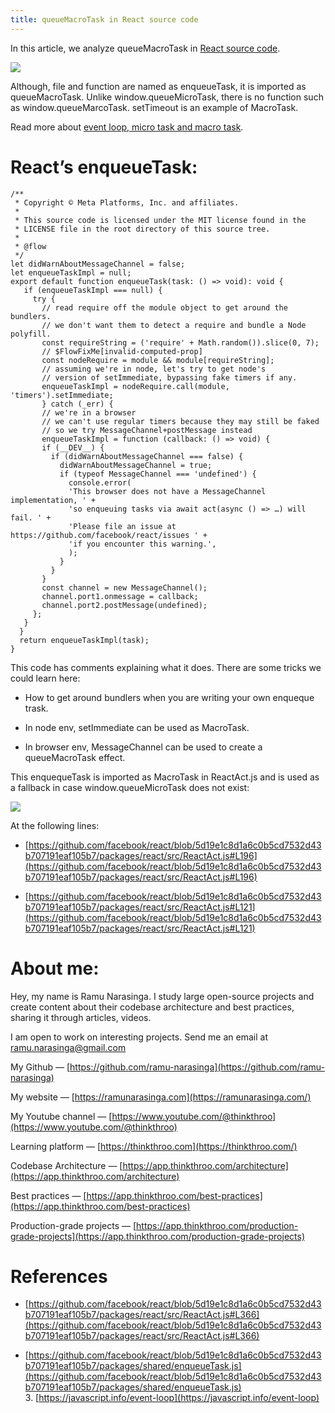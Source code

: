 ```yaml
---
title: queueMacroTask in React source code
---
```


In this article, we analyze queueMacroTask in [React source code](https://github.com/facebook/react/blob/5d19e1c8d1a6c0b5cd7532d43b707191eaf105b7/packages/shared/enqueueTask.js).

![](https://miro.medium.com/v2/resize:fit:875/1*-UpgzB4PpLH6s5_zxrA5Ng.png)

Although, file and function are named as enqueueTask, it is imported as queueMacroTask. Unlike window.queueMicroTask, there is no function such as window.queueMarcoTask. setTimeout is an example of MacroTask.

Read more about [event loop, micro task and macro task](https://javascript.info/event-loop).

# **React’s enqueueTask:**

```plaintext
/**
 * Copyright © Meta Platforms, Inc. and affiliates.
 *
 * This source code is licensed under the MIT license found in the
 * LICENSE file in the root directory of this source tree.
 *
 * @flow
 */
let didWarnAboutMessageChannel = false;
let enqueueTaskImpl = null;
export default function enqueueTask(task: () => void): void {
   if (enqueueTaskImpl === null) {
     try {
       // read require off the module object to get around the bundlers.
       // we don't want them to detect a require and bundle a Node polyfill.
       const requireString = ('require' + Math.random()).slice(0, 7);
       // $FlowFixMe[invalid-computed-prop]
       const nodeRequire = module && module[requireString];
       // assuming we're in node, let's try to get node's
       // version of setImmediate, bypassing fake timers if any.
       enqueueTaskImpl = nodeRequire.call(module, 'timers').setImmediate;
       } catch (_err) {
       // we're in a browser
       // we can't use regular timers because they may still be faked
       // so we try MessageChannel+postMessage instead
       enqueueTaskImpl = function (callback: () => void) {
       if (__DEV__) {
         if (didWarnAboutMessageChannel === false) {
           didWarnAboutMessageChannel = true;
           if (typeof MessageChannel === 'undefined') {
             console.error(
             'This browser does not have a MessageChannel implementation, ' +
             'so enqueuing tasks via await act(async () => …) will fail. ' +
             'Please file an issue at https://github.com/facebook/react/issues ' +
             'if you encounter this warning.',
             );
           }
         }
       }
       const channel = new MessageChannel();
       channel.port1.onmessage = callback;
       channel.port2.postMessage(undefined);
     };
   }
  }
  return enqueueTaskImpl(task);
}
```

This code has comments explaining what it does. There are some tricks we could learn here:

* How to get around bundlers when you are writing your own enqueque trask.
    
* In node env, setImmediate can be used as MacroTask.
    
* In browser env, MessageChannel can be used to create a queueMacroTask effect.
    

This enquequeTask is imported as MacroTask in ReactAct.js and is used as a fallback in case window.queueMicroTask does not exist:

![](https://miro.medium.com/v2/resize:fit:875/1*5LrG6mdpwrJwfUGHl31q4Q.png)

At the following lines:

* [https://github.com/facebook/react/blob/5d19e1c8d1a6c0b5cd7532d43b707191eaf105b7/packages/react/src/ReactAct.js#L196](https://github.com/facebook/react/blob/5d19e1c8d1a6c0b5cd7532d43b707191eaf105b7/packages/react/src/ReactAct.js#L196)
    
* [https://github.com/facebook/react/blob/5d19e1c8d1a6c0b5cd7532d43b707191eaf105b7/packages/react/src/ReactAct.js#L121](https://github.com/facebook/react/blob/5d19e1c8d1a6c0b5cd7532d43b707191eaf105b7/packages/react/src/ReactAct.js#L121)
    
# **About me:**

Hey, my name is Ramu Narasinga. I study large open-source projects and create content about their codebase architecture and best practices, sharing it through articles, videos.

I am open to work on interesting projects. Send me an email at ramu.narasinga@gmail.com

My Github — [https://github.com/ramu-narasinga](https://github.com/ramu-narasinga)

My website — [https://ramunarasinga.com](https://ramunarasinga.com/)

My Youtube channel — [https://www.youtube.com/@thinkthroo](https://www.youtube.com/@thinkthroo)

Learning platform — [https://thinkthroo.com](https://thinkthroo.com/)

Codebase Architecture — [https://app.thinkthroo.com/architecture](https://app.thinkthroo.com/architecture)

Best practices — [https://app.thinkthroo.com/best-practices](https://app.thinkthroo.com/best-practices)

Production-grade projects — [https://app.thinkthroo.com/production-grade-projects](https://app.thinkthroo.com/production-grade-projects)

# **References**

* [https://github.com/facebook/react/blob/5d19e1c8d1a6c0b5cd7532d43b707191eaf105b7/packages/react/src/ReactAct.js#L366](https://github.com/facebook/react/blob/5d19e1c8d1a6c0b5cd7532d43b707191eaf105b7/packages/react/src/ReactAct.js#L366)
    
* [https://github.com/facebook/react/blob/5d19e1c8d1a6c0b5cd7532d43b707191eaf105b7/packages/shared/enqueueTask.js](https://github.com/facebook/react/blob/5d19e1c8d1a6c0b5cd7532d43b707191eaf105b7/packages/shared/enqueueTask.js)  
    3\. [https://javascript.info/event-loop](https://javascript.info/event-loop)
    

[  
](https://medium.com/tag/javascript?source=post_page-----88a6e0f39ee1--------------------------------)
